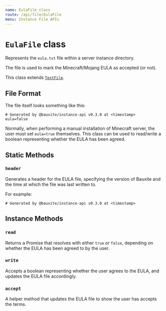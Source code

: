 ```yaml
---
name: EulaFile class
route: /api/file/EulaFile
menu: Instance File APIs
---
```


# `EulaFile` class

Represents the `eula.txt` file within a server instance directory.

The file is used to mark the Minecraft/Mojang EULA as accepted (or not).

This class extends [`TextFile`](./TextFile).

## File Format

The file itself looks something like this:

```
# Generated by @bauxite/instance-api v0.3.0 at <timestamp>
eula=false
```

Normally, when performing a manual installation of Minecraft server, the user must set `eula=true` themselves. This class can be used to read/write a boolean representing whether the EULA has been agreed.

## Static Methods

### `header`

Generates a header for the EULA file, specifying the version of Bauxite and the time at which the file was last written to.

For example:

```
# Generated by @bauxite/instance-api v0.3.0 at <timestamp>
```

## Instance Methods

### `read`

Returns a Promise that resolves with either `true` or `false`, depending on whether the EULA has been agreed to by the user.

### `write`

Accepts a boolean representing whether the user agrees to the EULA, and updates the EULA file accordingly.

### `accept`

A helper method that updates the EULA file to show the user has accepts the terms.
